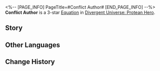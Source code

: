 <%-- [PAGE_INFO]
PageTitle=#Conflict Author#
[END_PAGE_INFO] --%>
{{Equation Infobox
|period   = Protean Hero
|rarity   = 3
|path1    = Destruction*6
|path2    = Elation*4
|effect   = When the total HP lost by ally targets is equal to {{Color|h|100%}} of their Max HP or after recovering from being downed, deals "{{Trait|Aftertaste}}" DMG equal to {{Color|h|350%}} of their Max HP to all enemies. When a character's turn starts, consumes HP equal to {{Color|h|5%}} of Max HP, increasing this value by {{Color|h|5%}} after every time this effect is triggered. When ally characters become downed for the first time in this battle, restore their current HP to {{Color|h|100%}} of their Max HP, and HP will no longer be consumed when their turn starts.
|mentions = Georios; Talanton
}}
'''Conflict Author''' is a 3-star [[Divergent Universe: Protean Hero/Equatoins|Equation]] in [[Divergent Universe: Protean Hero]].

==Story==
{{Description|I would rather call Antiparus a playwright than a general,<br />For he turned the entire war into his own drama.<br />The people of Talanton, united with the soldiers of Georios,<br />Were cast as the villains.<br />The supporting Ladonese, arriving too late for the climax,<br />Reluctantly took on the role of chorus.<br />His legion, guided by the spear bestowed by the king,<br />Dedicated themselves to a meticulously crafted three-act play at his command.<br />The sounds of battle became a grand symphony, etching fear and anger onto the actors' faces.<br />Chariots collided, ranks clashed, like lions locked in a ferocious duel.<br />All the while, he savored the spectacle, taking his first step out of the military tent.}}
<!--
==Gameplay Notes==
* 
-->
==Other Languages==
{{Other Languages
|en   = Conflict Author
|zhs  = 纷争剧作家
|zht  = 紛爭劇作家
|ja   = {{Rubi|紛争劇|ふんそうげき}}の{{Rubi|作家|さっか}}
|ko   = 분쟁극 작가
|es   = Autor del conflicto
|fr   = Auteur du conflit
|ru   = Автор раздора
|th   = นักเขียนความขัดแย้ง
|vi   = Nhà Biên Kịch Phân Tranh
|de   = Konfliktautor
|id   = Conflict Author
|pt   = Autor do Conflito
}}

==Change History==
{{Change History|3.1}}